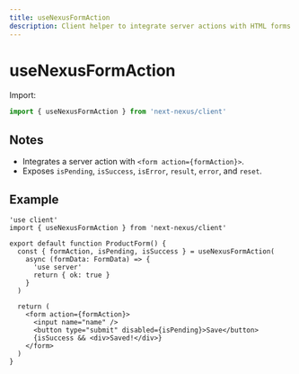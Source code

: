 ```yaml
---
title: useNexusFormAction
description: Client helper to integrate server actions with HTML forms.
---
```


# useNexusFormAction

Import:

```ts path=null start=null
import { useNexusFormAction } from 'next-nexus/client'
```

## Notes
- Integrates a server action with `<form action={formAction}>`.
- Exposes `isPending`, `isSuccess`, `isError`, `result`, `error`, and `reset`.

## Example
```tsx path=null start=null
'use client'
import { useNexusFormAction } from 'next-nexus/client'

export default function ProductForm() {
  const { formAction, isPending, isSuccess } = useNexusFormAction(
    async (formData: FormData) => {
      'use server'
      return { ok: true }
    }
  )

  return (
    <form action={formAction}>
      <input name="name" />
      <button type="submit" disabled={isPending}>Save</button>
      {isSuccess && <div>Saved!</div>}
    </form>
  )
}
```
